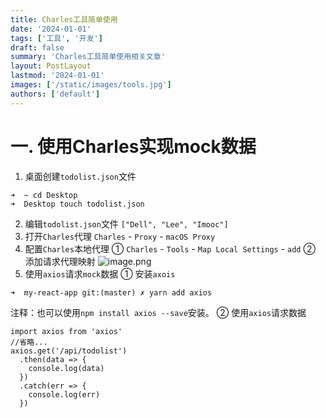 ```yaml
---
title: Charles工具简单使用
date: '2024-01-01'
tags: ['工具', '开发']
draft: false
summary: 'Charles工具简单使用相关文章'
layout: PostLayout
lastmod: '2024-01-01'
images: ['/static/images/tools.jpg']
authors: ['default']
---
```


# 一. 使用Charles实现mock数据
1. 桌面创建`todolist.json`文件
```
➜  ~ cd Desktop
➜  Desktop touch todolist.json
```
2. 编辑`todolist.json`文件
`["Dell", "Lee", "Imooc"]`
3. 打开`Charles`代理
`Charles` - `Proxy` - `macOS Proxy`
4. 配置`Charles`本地代理
① `Charles` - `Tools` - `Map Local Settings` - `add`
② 添加请求代理映射
![image.png](https://upload-images.jianshu.io/upload_images/4989175-c65df2436ba64801.png?imageMogr2/auto-orient/strip%7CimageView2/2/w/1240)
5. 使用`axios`请求`mock`数据
① 安装`axois`
```
➜  my-react-app git:(master) ✗ yarn add axios 
```
注释：也可以使用`npm install axios --save`安装。
② 使用`axios`请求数据
```
import axios from 'axios'
//省略...
axios.get('/api/todolist')
  .then(data => {
    console.log(data)
  })
  .catch(err => {
    console.log(err)
  }) 
```
